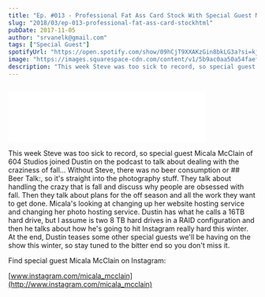 ```yaml
---
title: "Ep. #013 - Professional Fat Ass Card Stock With Special Guest Micala McClain"
slug: "2018/03/ep-013-professional-fat-ass-card-stockhtml"
pubDate: 2017-11-05
author: "srvanelk@gmail.com"
tags: ["Special Guest"]
spotifyUrl: "https://open.spotify.com/show/09hCjT9XXAKzGin8bkLG3a?si=kjRZvQ1JTb6Ov3HVzSSlWA"
image: "https://images.squarespace-cdn.com/content/v1/5b9ac0aa50a54faef024c950/1574373825396-5LKIOBKZBD1Z2BUW9RBK/micala.jpg?format=original"
description: "This week Steve was too sick to record, so special guest Micala McClain of 604 Studios joined Dustin on the podcast to talk about dealing with the craziness of fall... Without Steve, there was no beer consumption or beer talk, so it's straight into the photography stuff. They talk about handling the crazy that is fall and discuss why people are obsessed with fall. Then they talk about plans for the off season and all the work they want to get done. Micala's looking at changing up her website hosting service and changing her photo hosting service. Dustin has what he calls a 16TB hard drive, but I assume is two 8 TB hard drives in a RAID configuration and then he talks about how he's going to hit Instagram really hard this winter. At the end, Dustin teases some other special guests we'll be having on the show this winter, so stay tuned to the bitter end so you don't miss it."
---
```


<figure>
  <img src="https://images.squarespace-cdn.com/content/v1/5b9ac0aa50a54faef024c950/1574373825396-5LKIOBKZBD1Z2BUW9RBK/micala.jpg?format=original" alt="" />
</figure>
<iframe class="embedly-embed" src="//cdn.embedly.com/widgets/media.html?src=https%3A%2F%2Fanchor.fm%2Fweddingphotohangover%2Fembed%2Fepisodes%2FEp--013---Professional-Fat-A-Card-Stock-With-Special-Guest-Micala-McClain-e1rihp&url=https%3A%2F%2Fanchor.fm%2Fweddingphotohangover%2Fepisodes%2FEp--013---Professional-Fat-A-Card-Stock-With-Special-Guest-Micala-McClain-e1rihp&image=https%3A%2F%2Fd3t3ozftmdmh3i.cloudfront.net%2Fstaging%2Fpodcast_uploaded_episode400%2F805714%2F805714-1532296906986-815fc753d95f7.jpg&key=61d05c9d54e8455ea7a9677c366be814&type=text%2Fhtml&schema=anchor&wmode=opaque" width="400" height="102" scrolling="no" frameborder="0" allow="autoplay; fullscreen" allowfullscreen="true"></iframe>

This week Steve was too sick to record, so special guest Micala McClain of 604 Studios joined Dustin on the podcast to talk about dealing with the craziness of fall... Without Steve, there was no beer consumption or ## Beer Talk:, so it's straight into the photography stuff. They talk about handling the crazy that is fall and discuss why people are obsessed with fall. Then they talk about plans for the off season and all the work they want to get done. Micala's looking at changing up her website hosting service and changing her photo hosting service. Dustin has what he calls a 16TB hard drive, but I assume is two 8 TB hard drives in a RAID configuration and then he talks about how he's going to hit Instagram really hard this winter. At the end, Dustin teases some other special guests we'll be having on the show this winter, so stay tuned to the bitter end so you don't miss it.

Find special guest Micala McClain on Instagram:

[www.instagram.com/micala_mcclain](http://www.instagram.com/micala_mcclain)
